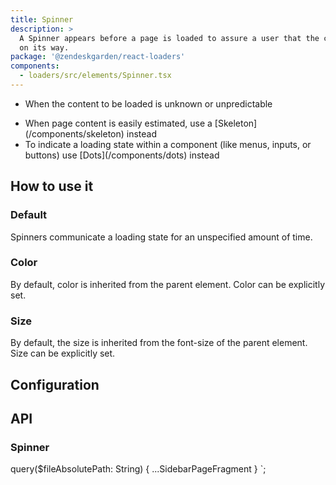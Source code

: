 ```yaml
---
title: Spinner
description: >
  A Spinner appears before a page is loaded to assure a user that the content is
  on its way.
package: '@zendeskgarden/react-loaders'
components:
  - loaders/src/elements/Spinner.tsx
---
```


<Usage>
  <Use>
    <ul>
      <li>When the content to be loaded is unknown or unpredictable</li>
    </ul>
  </Use>
  <Misuse>
    <ul>
      <li>
        <Markdown>
          When page content is easily estimated, use a [Skeleton](/components/skeleton) instead
        </Markdown>
      </li>
      <li>
        <Markdown>
          To indicate a loading state within a component (like menus, inputs, or buttons) use
          [Dots](/components/dots) instead
        </Markdown>
      </li>
    </ul>
  </Misuse>
</Usage>

## How to use it

### Default

Spinners communicate a loading state for an unspecified amount of time.


<CodeExample code={DefaultCode}>
  <Default />
</CodeExample>

### Color

By default, color is inherited from the parent element. Color can be explicitly set.


<CodeExample code={ColorCode}>
  <Color />
</CodeExample>

### Size

By default, the size is inherited from the font-size of the parent element. Size can be explicitly set.


<CodeExample code={SizeCode}>
  <Size />
</CodeExample>

## Configuration

<Configuration reactPackage={props.data.mdx.package} components={props.data.mdx.components} />

## API

### Spinner

<PropSheet components={props.data.mdx.components} componentName="spinner" />


  query($fileAbsolutePath: String) {
    ...SidebarPageFragment
  }
`;

